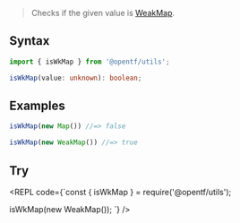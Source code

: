 
> Checks if the given value is [WeakMap](https://developer.mozilla.org/en-US/docs/Web/JavaScript/Reference/Global_Objects/WeakMap).

## Syntax

```ts
import { isWkMap } from '@opentf/utils';

isWkMap(value: unknown): boolean;
```

## Examples

```ts
isWkMap(new Map()) //=> false

isWkMap(new WeakMap()) //=> true
```

## Try

<REPL code={`const { isWkMap } = require('@opentf/utils');

isWkMap(new WeakMap());
`} />